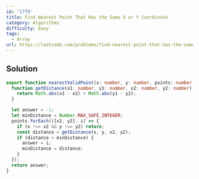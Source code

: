 ```yaml
---
id: '1779'
title: Find Nearest Point That Has the Same X or Y Coordinate
category: Algorithms
difficulty: Easy
tags:
  - Array
url: https://leetcode.com/problems/find-nearest-point-that-has-the-same-x-or-y-coordinate
---
```


## Solution

```typescript filename="solution.ts" copy
export function nearestValidPoint(x: number, y: number, points: number[][]): number {
  function getDistance(x1: number, y1: number, x2: number, y2: number) {
    return Math.abs(x1 - x2) + Math.abs(y1 - y2);
  }

  let answer = -1;
  let minDistance = Number.MAX_SAFE_INTEGER;
  points.forEach(([x2, y2], i) => {
    if (x !== x2 && y !== y2) return;
    const distance = getDistance(x, y, x2, y2);
    if (distance < minDistance) {
      answer = i;
      minDistance = distance;
    }
  });
  return answer;
}
```
